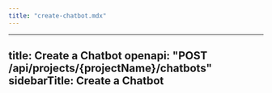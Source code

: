 ```yaml
---
title: "create-chatbot.mdx"
---
```


---
title: Create a Chatbot
openapi: "POST /api/projects/{projectName}/chatbots"
sidebarTitle: Create a Chatbot
---
